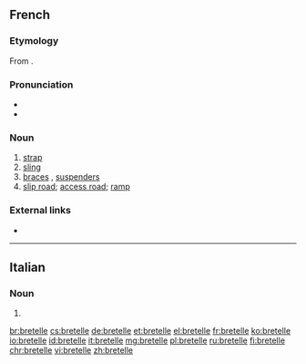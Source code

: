 ==French==

===Etymology===
From {{etyl|goh|fr}} {{m|goh|brittil}}.

===Pronunciation===
* {{IPA|/bʁətɛl/|lang=fr}}
* {{audio|Fr-bretelle.ogg|Audio|lang=fr}}

===Noun===
{{fr-noun|f}}

# [[strap]]
# [[sling]]
# [[braces]] {{gloss|UK}}, [[suspenders]] {{gloss|US}}
# [[slip road]]; [[access road]]; [[ramp]]

===External links===
* {{R:TLFi}}

----

==Italian==

===Noun===
{{head|it|noun plural form|g=f}}

# {{plural of|bretella|lang=it}}

[[br:bretelle]]
[[cs:bretelle]]
[[de:bretelle]]
[[et:bretelle]]
[[el:bretelle]]
[[fr:bretelle]]
[[ko:bretelle]]
[[io:bretelle]]
[[id:bretelle]]
[[it:bretelle]]
[[mg:bretelle]]
[[pl:bretelle]]
[[ru:bretelle]]
[[fi:bretelle]]
[[chr:bretelle]]
[[vi:bretelle]]
[[zh:bretelle]]